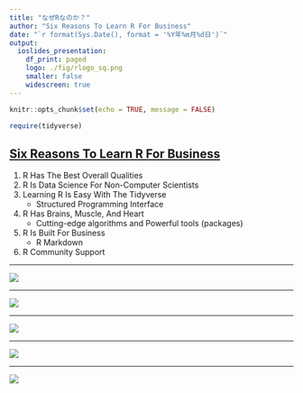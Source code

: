 ```yaml
---
title: "なぜRなのか？"
author: "Six Reasons To Learn R For Business"
date: "`r format(Sys.Date(), format = '%Y年%m月%d日')`"
output:
  ioslides_presentation:
    df_print: paged
    logo: ./fig/rlogo_sq.png
    smaller: false
    widescreen: true
---
```


```r
knitr::opts_chunk$set(echo = TRUE, message = FALSE)

require(tidyverse)
```


## [Six Reasons To Learn R For Business](https://www.r-bloggers.com/six-reasons-to-learn-r-for-business/){target="_blank"}

1. R Has The Best Overall Qualities
1. R Is Data Science For Non-Computer Scientists
1. Learning R Is Easy With The Tidyverse
    * Structured Programming Interface
1. R Has Brains, Muscle, And Heart
    * Cutting-edge algorithms and Powerful tools (packages)
1. R Is Built For Business
    * R Markdown
1. R Community Support

---

![](./fig/TIOBE_index_201802.png)

---

![](./fig/TIOBE_index_R_201802.png)

---

![](./fig/IEEE_Spectrum_Ranking_2017.png)

---

![](./fig/IEEE_Trending_Ranking_2017.png)

---

![](./fig/IEEE_Open_Source_Hubs_Ranking_2017.png)

